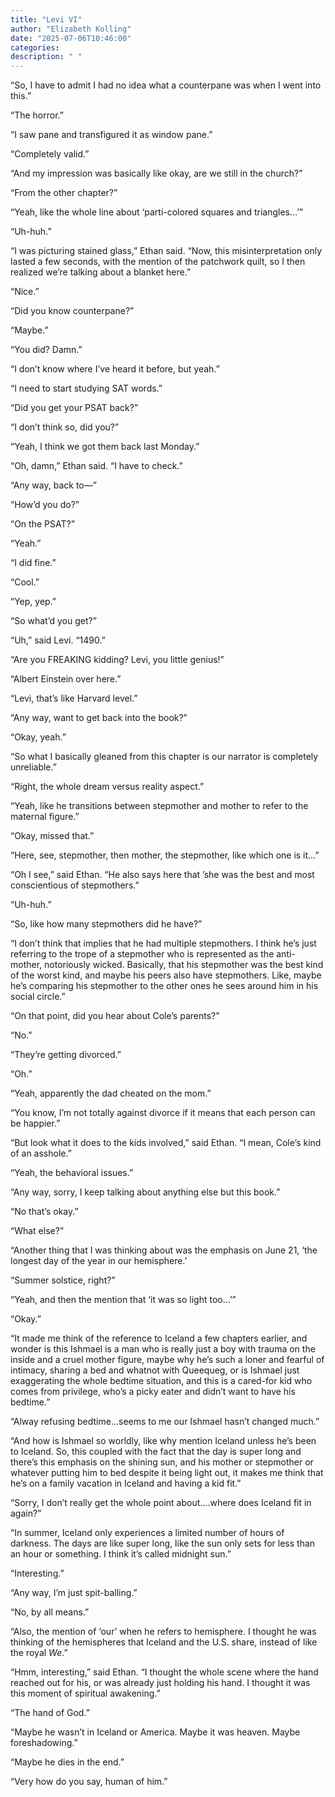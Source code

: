```yaml
---
title: "Levi VI"
author: "Elizabeth Kolling"
date: "2025-07-06T10:46:00"
categories: 
description: " "
---
```


“So, I have to admit I had no idea what a counterpane was when I went into this.”

“The horror.”

“I saw pane and transfigured it as window pane.” 

“Completely valid.”

“And my impression was basically like okay, are we still in the church?”

“From the other chapter?”

“Yeah, like the whole line about ‘parti-colored squares and triangles…’”

“Uh-huh.”

“I was picturing stained glass,” Ethan said. “Now, this misinterpretation only lasted a few seconds, with the mention of the patchwork quilt, so I then realized we’re talking about a blanket here.” 

“Nice.”

“Did you know counterpane?”

“Maybe.”

“You did? Damn.” 

“I don’t know where I’ve heard it before, but yeah.”

“I need to start studying SAT words.”

“Did you get your PSAT back?”

“I don’t think so, did you?”

“Yeah, I think we got them back last Monday.”

“Oh, damn,” Ethan said. “I have to check.”

“Any way, back to—”

“How’d you do?”

“On the PSAT?”

“Yeah.”

“I did fine.”

“Cool.”

"Yep, yep."

“So what’d you get?”

“Uh,” said Levi. “1490.”

“Are you FREAKING kidding? Levi, you little genius!”

“Albert Einstein over here.”

“Levi, that’s like Harvard level.” 

“Any way, want to get back into the book?” 

“Okay, yeah.”

“So what I basically gleaned from this chapter is our narrator is completely unreliable.”

“Right, the whole dream versus reality aspect.”

“Yeah, like he transitions between stepmother and mother to refer to the maternal figure.”

“Okay, missed that.”

“Here, see, stepmother, then mother, the stepmother, like which one is it…”

“Oh I see,” said Ethan. “He also says here that ‘she was the best and most conscientious of stepmothers.”

“Uh-huh.”

“So, like how many stepmothers did he have?”

“I don’t think that implies that he had multiple stepmothers. I think he’s just referring to the trope of a stepmother who is represented as the anti-mother, notoriously wicked. Basically, that his stepmother was the best kind of the worst kind, and maybe his peers also have stepmothers. Like, maybe he’s comparing his stepmother to the other ones he sees around him in his social circle.” 

“On that point, did you hear about Cole’s parents?”

“No.” 

“They’re getting divorced.” 

“Oh.”

“Yeah, apparently the dad cheated on the mom.”

“You know, I’m not totally against divorce if it means that each person can be happier.”

“But look what it does to the kids involved,” said Ethan. “I mean, Cole’s kind of an asshole.”

“Yeah, the behavioral issues.”

“Any way, sorry, I keep talking about anything else but this book.”

“No that’s okay.”

“What else?”

“Another thing that I was thinking about was the emphasis on June 21, ‘the longest day of the year in our hemisphere.’

“Summer solstice, right?”

“Yeah, and then the mention that ‘it was so light too…’”

“Okay.”

“It made me think of the reference to Iceland a few chapters earlier, and wonder is this Ishmael is a man who is really just a boy with trauma on the inside and a cruel mother figure, maybe why he’s such a loner and fearful of intimacy, sharing a bed and whatnot with Queequeg, or is Ishmael just exaggerating the whole bedtime situation, and this is a cared-for kid who comes from privilege, who’s a picky eater and didn’t want to have his bedtime.”

“Alway refusing bedtime…seems to me our Ishmael hasn’t changed much.”

“And how is Ishmael so worldly, like why mention Iceland unless he’s been to Iceland. So, this coupled with the fact that the day is super long and there’s this emphasis on the shining sun, and his mother or stepmother or whatever putting him to bed despite it being light out, it makes me think that he’s on a family vacation in Iceland and having a kid fit.”

“Sorry, I don’t really get the whole point about….where does Iceland fit in again?”

“In summer, Iceland only experiences a limited number of hours of darkness. The days are like super long, like the sun only sets for less than an hour or something. I think it’s called midnight sun.”

“Interesting.” 

“Any way, I’m just spit-balling.” 

“No, by all means.”

“Also, the mention of ‘our’ when he refers to hemisphere. I thought he was thinking of the hemispheres that Iceland and the U.S. share, instead of like the royal *We*.”  

“Hmm, interesting,” said Ethan. “I thought the whole scene where the hand reached out for his, or was already just holding his hand. I thought it was this moment of spiritual awakening.” 

“The hand of God.” 

“Maybe he wasn’t in Iceland or America. Maybe it was heaven. Maybe foreshadowing.”

“Maybe he dies in the end.”

“Very how do you say, human of him.” 